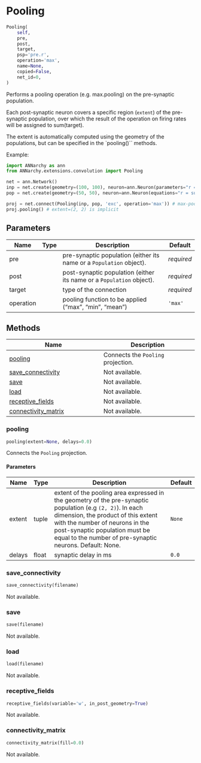 # Pooling { #ANNarchy.extensions.convolution.Pooling.Pooling }

```python
Pooling(
    self,
    pre,
    post,
    target,
    psp='pre.r',
    operation='max',
    name=None,
    copied=False,
    net_id=0,
)
```

Performs a pooling operation (e.g. max.pooling) on the pre-synaptic population.

Each post-synaptic neuron covers a specific region (``extent``) of the pre-synaptic
population, over which the result of the operation on firing rates will be
assigned to sum(target).

The extent is automatically computed using the geometry of the populations, but can be specified in the `pooling()`` methods.

Example:

```python
import ANNarchy as ann
from ANNarchy.extensions.convolution import Pooling

net = ann.Network()
inp = net.create(geometry=(100, 100), neuron=ann.Neuron(parameters="r = 0.0"))
pop = net.create(geometry=(50, 50), neuron=ann.Neuron(equations="r = sum(exc)"))

proj = net.connect(Pooling(inp, pop, 'exc', operation='max')) # max-pooling
proj.pooling() # extent=(2, 2) is implicit
```

## Parameters {.doc-section .doc-section-parameters}

| Name      | Type   | Description                                                            | Default    |
|-----------|--------|------------------------------------------------------------------------|------------|
| pre       |        | pre-synaptic population (either its name or a ``Population`` object).  | _required_ |
| post      |        | post-synaptic population (either its name or a ``Population`` object). | _required_ |
| target    |        | type of the connection                                                 | _required_ |
| operation |        | pooling function to be applied ("max", "min", "mean")                  | `'max'`    |

## Methods

| Name | Description |
| --- | --- |
| [pooling](#ANNarchy.extensions.convolution.Pooling.Pooling.pooling) | Connects the `Pooling` projection. |
| [save_connectivity](#ANNarchy.extensions.convolution.Pooling.Pooling.save_connectivity) | Not available. |
| [save](#ANNarchy.extensions.convolution.Pooling.Pooling.save) | Not available. |
| [load](#ANNarchy.extensions.convolution.Pooling.Pooling.load) | Not available. |
| [receptive_fields](#ANNarchy.extensions.convolution.Pooling.Pooling.receptive_fields) | Not available. |
| [connectivity_matrix](#ANNarchy.extensions.convolution.Pooling.Pooling.connectivity_matrix) | Not available. |

### pooling { #ANNarchy.extensions.convolution.Pooling.Pooling.pooling }

```python
pooling(extent=None, delays=0.0)
```

Connects the `Pooling` projection.

#### Parameters {.doc-section .doc-section-parameters}

| Name   | Type   | Description                                                                                                                                                                                                                                                                        | Default   |
|--------|--------|------------------------------------------------------------------------------------------------------------------------------------------------------------------------------------------------------------------------------------------------------------------------------------|-----------|
| extent | tuple  | extent of the pooling area expressed in the geometry of the pre-synaptic population (e.g ``(2, 2)``). In each dimension, the product of this extent with the number of neurons in the post-synaptic population must be equal to the number of pre-synaptic neurons. Default: None. | `None`    |
| delays | float  | synaptic delay in ms                                                                                                                                                                                                                                                               | `0.0`     |

### save_connectivity { #ANNarchy.extensions.convolution.Pooling.Pooling.save_connectivity }

```python
save_connectivity(filename)
```

Not available.

### save { #ANNarchy.extensions.convolution.Pooling.Pooling.save }

```python
save(filename)
```

Not available.

### load { #ANNarchy.extensions.convolution.Pooling.Pooling.load }

```python
load(filename)
```

Not available.

### receptive_fields { #ANNarchy.extensions.convolution.Pooling.Pooling.receptive_fields }

```python
receptive_fields(variable='w', in_post_geometry=True)
```

Not available.

### connectivity_matrix { #ANNarchy.extensions.convolution.Pooling.Pooling.connectivity_matrix }

```python
connectivity_matrix(fill=0.0)
```

Not available.